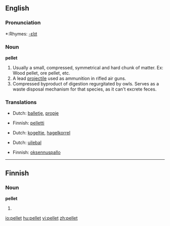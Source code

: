 ==English==

===Pronunciation===
*:Rhymes: [[Rhymes:English:-ɛlɪt|-ɛlɪt]]

===Noun===
'''pellet'''

# Usually a small, compressed, symmetrical and hard chunk of matter.  Ex: Wood pellet, ore pellet, etc.
# A lead [[projectile]] used as ammunition in rifled air guns.
# Compressed byproduct of digestion regurgitated by owls.  Serves as a waste disposal mechanism for that species, as it can't excrete feces.

===Translations===
{{rfc-level|Translations at L3+ (AutoFormat would have corrected level of Translations)}}
{{trans-top|Usually a small, compressed, symmetrical and hard chunk of matter}}
*Dutch: [[balletje]], [[propje]]
{{trans-mid}}
*Finnish: [[pelletti]]
{{trans-bottom}}

{{trans-top|A lead projectile used as ammunition in rifled air guns}}
*Dutch: [[kogeltje]], [[hagelkorrel]]
{{trans-mid}}
{{trans-bottom}}

{{trans-top|Compressed byproduct of digestion regurgitated by owls}}
*Dutch: [[uilebal]]
{{trans-mid}}
*Finnish: [[oksennuspallo]]
{{trans-bottom}}

----

==Finnish==

===Noun===
'''pellet'''

# {{plural of|pelle|lang=Finnish}}

[[io:pellet]]
[[hu:pellet]]
[[vi:pellet]]
[[zh:pellet]]